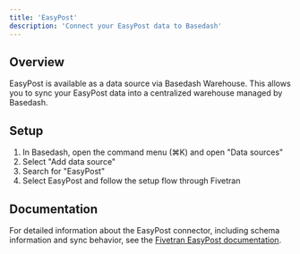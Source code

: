 ```yaml
---
title: 'EasyPost'
description: 'Connect your EasyPost data to Basedash'
---
```


## Overview

EasyPost is available as a data source via Basedash Warehouse. This allows you to sync your EasyPost data into a centralized warehouse managed by Basedash.

## Setup

1. In Basedash, open the command menu (⌘K) and open "Data sources"
2. Select "Add data source"
3. Search for "EasyPost"
4. Select EasyPost and follow the setup flow through Fivetran

## Documentation

For detailed information about the EasyPost connector, including schema information and sync behavior, see the [Fivetran EasyPost documentation](https://fivetran.com/docs/connectors/applications/easypost).

